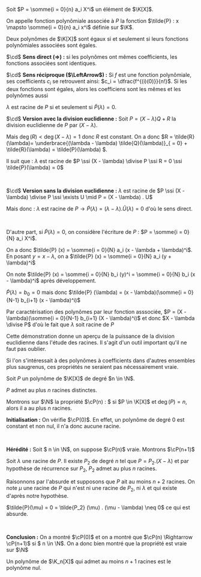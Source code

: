 

<Item type='definition' titre='fonction polynômiale'>

Soit $P = \somme{i = 0}{n} a_i X^i$ un élément de $\K[X]$.

On appelle fonction polynômiale associée à $P$ la fonction $\tilde{P} : x \mapsto \somme{i = 0}{n} a_i x^i$ définie sur $\K$.
</Item>


<Item type='proposition' titre='caractérisation par les fonctions polynômiales'>

Deux polynômes de $\K[X]$ sont égaux si et seulement si leurs fonctions polynômiales associées sont égales.
</Item>

<Hideable type='démonstration' titre=''>

$\cd$ **Sens direct ($\Rightarrow$) :** si les polynômes ont mêmes coefficients, les fonctions associées sont identiques.

$\cd$ **Sens réciproque ($\LeftArrow$) :** Si $f$ est une fonction polynômiale, ses coefficients $c_i$ se retrouvent ainsi: $c_i = \dfrac{f^{(i)(0)}}{n!}$. Si les deux fonctions sont égales, alors les coefficiens sont les mêmes et les polynômes aussi
</Hideable>


<Item type='proposition' titre='caractérisation des racines'>

$\lambda$ est racine de $P$ si et seulement si $\tilde{P}(\lambda) = 0$.

</Item>

<Hideable type='démonstration' titre=''>

$\cd$ **Version avec la division euclidienne :** Soit $P = (X - \lambda) Q + R$ la division euclidienne de $P$ par $(X - \lambda)$.

Mais $\deg(R) < \deg(X - \lambda) = 1$ donc $R$ est constant. On a donc $R = \tilde{R}(\lambda)= \underbrace{(\lambda - \lambda) \tilde{Q}(\lambda)}_{ = 0} + \tilde{R}(\lambda) =  \tilde{P}(\lambda) $.

Il suit que  : $\lambda$ est racine de $P \ssi (X - \lambda) \divise P \ssi R = 0 \ssi \tilde{P}(\lambda) = 0$


<br/>

$\cd$ **Version sans la division euclidienne :**
$\lambda$ est racine de $P  \ssi  (X - \lambda) \divise P  \ssi  \exists U \mid P = (X - \lambda) . U$

Mais donc : $\lambda$ est racine de $P \rightarrow \tilde{P}(\lambda) = (\lambda - \lambda) . \tilde{U}(\lambda) = 0$ d'où le sens direct.

<br/>

D'autre part, si $\tilde{P}(\lambda) = 0$, on considère l'écriture de $P$ : $P = \somme{i = 0}{N} a_i X^i$. 

On a donc $\tilde{P} (x) =  \somme{i = 0}{N} a_i (x - \lambda + \lambda)^i$. En posant $y = x-\lambda$, on a $\tilde{P} (x) = \somme{i = 0}{N} a_i (y + \lambda)^i$

On note $\tilde{P} (x) = \somme{i = 0}{N} b_i (y)^i = \somme{i = 0}{N} b_i (x - \lambda)^i$ après développement.

$\tilde{P} (\lambda) = b_0 = 0$ mais donc  $\tilde{P} (\lambda) = (x - \lambda)(\somme{i = 0}{N-1} b_{i+1} (x - \lambda)^i)$

Par caractérisation des polynômes par leur fonction asssociée, $P = (X - \lambda)(\somme{i = 0}{N-1} b_{i+1} (X - \lambda)^i)$ et donc $X - \lambda \divise P$ d'où le fait que $\lambda$ soit racine de $P$

</Hideable>

<Remarque titre=''>

Cette démonstration donne un aperçu de la puissance de la division euclidienne dans l'étude des racines. Il s'agit d'un outil important qu'il ne faut pas oublier.
</Remarque>


<Remarque titre=''>

Si l'on s'intéressait à des polynômes à coefficients dans d'autres ensembles plus saugrenus, ces propriétés ne seraient pas nécessairement vraie.
</Remarque>




<Item type='proposition' titre="nombre de racines d'un polynôme">

Soit $P$ un polynôme de $\K[X]$ de degré $n \in \N$.

$P$ admet au plus $n$ racines distinctes.
</Item>

<Hideable type='démonstration' titre=''>

Montrons sur $\N$ la propriété $\cP(n) : $ si $P \in \K[X]$ et $\deg(P) = n$, alors il a au plus $n$ racines.

**Initialisation :** On vérifie $\cP(0)$. En effet, un polynôme de degré $0$ est constant et non nul, il n'a donc aucune racine.

<br/>

**Hérédité :** Soit $ n \in \N$, on suppose $\cP(n)$ vraie. Montrons $\cP(n+1)$ 

Soit $\lambda$ une racine de $P$. Il existe $P_2$ de degré $n$ tel que $P = P_2 . (X - \lambda)$ et par hypothèse de récurrence sur $P_2$, $P_2$ admet au plus $n$ racines.

Raisonnons par l'absurde et supposons que $P$ ait au moins $n+2$ racines. On note $\mu$ une racine de $P$ qui n'est ni une racine de $P_2$, ni $\lambda$ et qui existe d'après notre hypothèse.

$\tilde{P}(\mu) = 0 = \tilde{P_2} (\mu) . (\mu - \lambda) \neq 0$ ce qui est absurde.

<br/>

**Conclusion :** On a montré $\cP(0)$ et on a montré que $\cP(n) \Rightarrow \cP(n+1)$ si $ n \in \N$. On a donc bien montré que la propriété est vraie sur $\N$

</Hideable>


<Item type='consequence' titre=''>

Un polynôme de $\K_n[X]$ qui admet au moins $n+1$ racines est le polynôme nul.
</Item>
